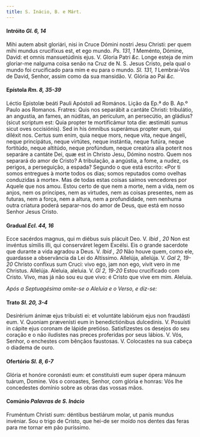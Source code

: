 ```yaml
---
title: S. Inácio, B. e Márt.
---
```


#### Intróito <em>Gl. 6, 14</em>

<div class="grid grid-cols-2 gap-5">
  <span class="text-justify">
    Mihi autem absit gloriári, nisi in Cruce Dómini nostri Jesu Christi: per
    quem mihi mundus crucifíxus est, et ego mundo. <em>Ps. 131, 1</em> Meménto,
    Dómine, David: et omnis mansuetúdinis ejus. V. Gloria Patri <em>&c.</em>
  </span>
  <span class="text-justify">
    Longe esteja de mim gloriar-me nalguma coisa senão na Cruz de N. S. Jesus
    Cristo, pela qual o mundo foi crucificado para mim e eu para o mundo.
    <em>Sl. 131, 1</em> Lembrai-Vos de David, Senhor, assim como da sua mansidão.
    V. Glória ao Pai <em>&c.</em>
  </span>
</div>

#### Epístola <em>Rm. 8, 35-39</em>

<div class="grid grid-cols-2 gap-5">
  <span class="text-justify">
    Léctio Epistolæ beáti Pauli Apóstoli ad Romános.
  </span>
  <span class="text-justify">Lição da Ep.ª do B. Ap.º Paulo aos Romanos.</span>
  <span class="text-justify">
    Fratres: Quis nos separábit a cantáte Christi: tribulátio, an angustia, an
    fames, an núditas, an perículum, an persecútio, an gládius? (sicut scriptum
    est: Quia propter te mortificámur tota die: æstimáti sumus sicut oves
    occisiónis). Sed in his ómnibus superámus propter eum, qui diléxit nos.
    Certus sum enim, quia neque mors, neque vita, neque ángeli, neque
    principátus, neque virtútes, neque instántia, neque futúra, neque fortitúdo,
    neque altitúdo, neque profúndum, neque creatúra alia poterit nos separáre a
    cantáte Dei, quæ est in Christo Jesu, Dómino nostro.
  </span>
  <span class="text-justify">
    Quem nos separará do amor de Cristo? A tribulação, a angústia, a fome, a
    nudez, os perigos, a perseguição, a espada? Segundo o que está escrito: «Por
    ti somos entregues à morte todos os dias; somos reputados como ovelhas
    conduzidas à morte». Mas de todas estas coisas saímos vencedores por Aquele
    que nos amou. Estou certo de que nem a morte, nem a vida, nem os anjos, nem
    os príncipes, nem as virtudes, nem as coisas presentes, nem as futuras, nem
    a força, nem a altura, nem a profundidade, nem nenhuma outra criatura poderá
    separar-nos do amor de Deus, que está em nosso Senhor Jesus Cristo.
  </span>
</div>

#### Gradual <em>Ecl. 44, 16</em>

<div class="grid grid-cols-2 gap-5">
  <span class="text-justify">
    Ecce sacérdos magnus, qui m diébus suis plácuit Deo. V. <em>Ibid , 20</em>
    Non est invéntus símilis illi, qui conserváret legem Excélsi.
  </span>
  <span class="text-justify">
    Eis o grande sacerdote que durante a vida agradou a Deus. V.
    <em>Ibid , 20</em> Não houve quem, como ele, guardasse a observância da Lei do
    Altíssimo.
  </span>
  <span class="text-justify">
    Allelúja, allelúja. V. <em>Gal 2, 19-20</em> Christo confíxus sum Cruci:
    vivo ego, jam non ego, vivit vero in me Christus. Allelúja.
  </span>
  <span class="text-justify">
    Aleluia, aleluia. V. <em>Gl 2, 19-20</em> Estou crucificado com Cristo.
    Vivo, mas já não sou eu que vivo: é Cristo que vive em mim. Aleluia.
  </span>
</div>

<em>Após a Septuagésima omite-se o Aleluia e o Verso, e diz-se:</em>

#### Trato <em>Sl. 20, 3-4</em>

<div class="grid grid-cols-2 gap-5">
  <span class="text-justify">
    Desirérium ánimæ ejus tribuísti ei: et voluntáte labiórum ejus non fraudásti
    eum. V. Quoniam prævenísti eum in benedictiónibus dulcedinis. V. Posuísti in
    cápite ejus coronam de lápide pretióso.
  </span>
  <span class="text-justify">
    Satisfizestes os desejos do seu coração e o não iludistes nas preces
    proferidas por seus lábios. V. Vós, Senhor, o enchestes com bênçãos
    faustosas. V. Colocastes na sua cabeça o diadema de ouro.
  </span>
</div>

#### Ofertório <em>Sl. 8, 6-7</em>

<div class="grid grid-cols-2 gap-5">
  <span class="text-justify">
    Glória et honóre coronásti eum: et constituísti eum super ópera mánuum
    tuárum, Domine.
  </span>
  <span class="text-justify">
    Vós o coroastes, Senhor, com glória e honras: Vós lhe concedestes domínio
    sobre as obras das vossas mãos.
  </span>
</div>

#### Comúnio <em>Palavras de S. Inácio</em>

<div class="grid grid-cols-2 gap-5">
  <span class="text-justify">
    Fruméntum Christi sum: déntibus bestiárum molar, ut panis mundus invéniar.
  </span>
  <span class="text-justify">
    Sou o trigo de Cristo, que hei-de ser moído nos dentes das feras para me
    tornar em pão puríssimo.
  </span>
</div>
